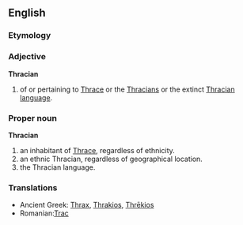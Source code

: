 ==English==
===Etymology===
===Adjective===
'''Thracian'''
#of or pertaining to [[W:Thrace|Thrace]] or the [[W:Thracians|Thracians]] or the extinct [[W:Thracian language|Thracian language]].
===Proper noun===
'''Thracian'''
#an inhabitant of [[Thrace]], regardless of ethnicity.
#an ethnic Thracian, regardless of geographical location.
#the Thracian language.

===Translations===
*Ancient Greek: [[Thrax]], [[Thrakios]], [[Thrēkios]]
*Romanian:[[Trac]]